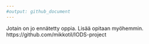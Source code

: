 ```yaml
---
#output: github_document
---
```

Jotain on jo ennätetty oppia.
Lisää opitaan myöhemmin.
https://github.com/mikkotil/IODS-project
